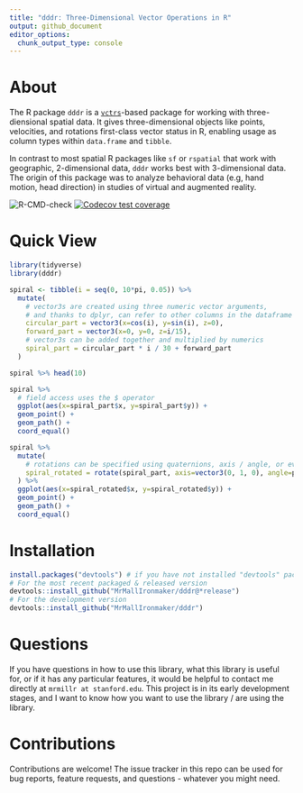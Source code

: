 ```yaml
---
title: "dddr: Three-Dimensional Vector Operations in R"
output: github_document
editor_options: 
  chunk_output_type: console
---
```


# About

The R package `dddr` is a [`vctrs`](https://github.com/r-lib/vctrs/)-based package for working with three-diensional spatial data. It gives three-dimensional objects like points, velocities, and rotations first-class vector status in R, enabling usage as column types within `data.frame` and `tibble`.

In contrast to most spatial R packages like `sf` or `rspatial` that work with geographic, 2-dimensional data, `dddr` works best with 3-dimensional data. The origin of this package was to analyze behavioral data (e.g, hand motion, head direction) in studies of virtual and augmented reality. 

<!-- badges: start -->
![R-CMD-check](https://github.com/MrMallIronmaker/dddr/workflows/R-CMD-check/badge.svg)
[![Codecov test coverage](https://codecov.io/gh/MrMallIronmaker/dddr/branch/master/graph/badge.svg)](https://codecov.io/gh/MrMallIronmaker/dddr?branch=master)
<!-- badges: end -->

# Quick View

```r
library(tidyverse)
library(dddr)
```

```R
spiral <- tibble(i = seq(0, 10*pi, 0.05)) %>%
  mutate(
    # vector3s are created using three numeric vector arguments,
    # and thanks to dplyr, can refer to other columns in the dataframe
    circular_part = vector3(x=cos(i), y=sin(i), z=0),
    forward_part = vector3(x=0, y=0, z=i/15),
    # vector3s can be added together and multiplied by numerics 
    spiral_part = circular_part * i / 30 + forward_part
  )

spiral %>% head(10)
```

```R
spiral %>%
  # field access uses the $ operator
  ggplot(aes(x=spiral_part$x, y=spiral_part$y)) +
  geom_point() +
  geom_path() +
  coord_equal()
```

```R
spiral %>%
  mutate(
    # rotations can be specified using quaternions, axis / angle, or even from / to vectors
    spiral_rotated = rotate(spiral_part, axis=vector3(0, 1, 0), angle=pi/4)
  ) %>% 
  ggplot(aes(x=spiral_rotated$x, y=spiral_rotated$y)) +
  geom_point() +
  geom_path() +
  coord_equal()
```

# Installation

```R
install.packages("devtools") # if you have not installed "devtools" package
# For the most recent packaged & released version
devtools::install_github("MrMallIronmaker/dddr@*release")
# For the development version
devtools::install_github("MrMallIronmaker/dddr")

```

# Questions

If you have questions in how to use this library, what this library is useful for, or if it has any particular features, it would be helpful to contact me directly at `mrmillr at stanford.edu`. This project is in its early development stages, and I want to know how you want to use the library / are using the library.

# Contributions

Contributions are welcome! The issue tracker in this repo can be used for bug reports, feature requests, and questions - whatever you might need.
